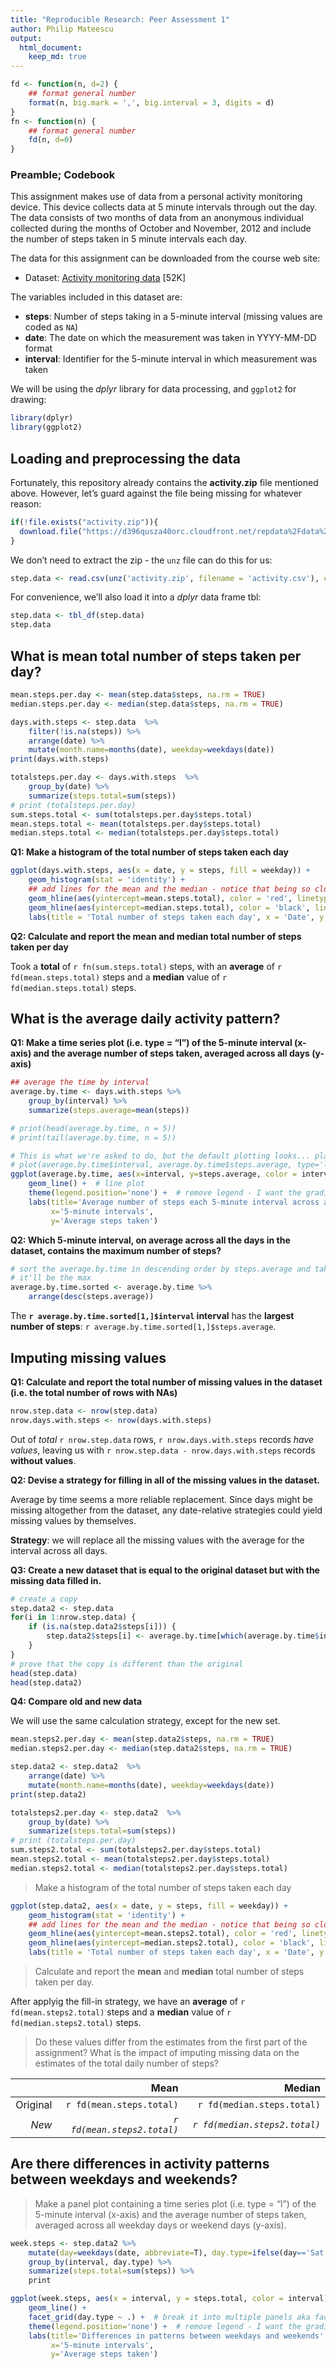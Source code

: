 ```yaml
---
title: "Reproducible Research: Peer Assessment 1"
author: Philip Mateescu
output: 
  html_document:
    keep_md: true
---
```

```r
fd <- function(n, d=2) {
    ## format general number
    format(n, big.mark = ',', big.interval = 3, digits = d)
}
fn <- function(n) {
    ## format general number
    fd(n, d=0)
}
```

### Preamble; Codebook

This assignment makes use of data from a personal activity monitoring device. This device collects data at 5 minute intervals through out the day. The data consists of two months of data from an anonymous individual collected during the months of October and November, 2012 and include the number of steps taken in 5 minute intervals each day.

The data for this assignment can be downloaded from the course web
site:

* Dataset: [Activity monitoring data](https://d396qusza40orc.cloudfront.net/repdata%2Fdata%2Factivity.zip) [52K]

The variables included in this dataset are:

* **steps**: Number of steps taking in a 5-minute interval (missing
    values are coded as `NA`)
* **date**: The date on which the measurement was taken in YYYY-MM-DD
    format
* **interval**: Identifier for the 5-minute interval in which
    measurement was taken

We will be using the *dplyr* library for data processing, and `ggplot2` for drawing:
```r
library(dplyr)
library(ggplot2)
```


## Loading and preprocessing the data
Fortunately, this repository already contains the **activity.zip** file mentioned above.
However, let's guard against the file being missing for whatever reason:

```r
if(!file.exists("activity.zip")){
  download.file("https://d396qusza40orc.cloudfront.net/repdata%2Fdata%2Factivity.zip", destfile="activity.zip")
}
```

We don't need to extract the zip - the `unz` file can do this for us:

```r
step.data <- read.csv(unz('activity.zip', filename = 'activity.csv'), colClasses = c('integer', 'Date', 'integer'))
```

For convenience, we'll also load it into a *dplyr* data frame tbl:
```r
step.data <- tbl_df(step.data)
step.data
```

## What is mean total number of steps taken per day?

```r
mean.steps.per.day <- mean(step.data$steps, na.rm = TRUE)
median.steps.per.day <- median(step.data$steps, na.rm = TRUE)

days.with.steps <- step.data  %>% 
    filter(!is.na(steps)) %>% 
    arrange(date) %>%
    mutate(month.name=months(date), weekday=weekdays(date))
print(days.with.steps)    

totalsteps.per.day <- days.with.steps  %>% 
    group_by(date) %>%
    summarize(steps.total=sum(steps))
# print (totalsteps.per.day)
sum.steps.total <- sum(totalsteps.per.day$steps.total)
mean.steps.total <- mean(totalsteps.per.day$steps.total)
median.steps.total <- median(totalsteps.per.day$steps.total)
```
**Q1: Make a histogram of the total number of steps taken each day**

``` r
ggplot(days.with.steps, aes(x = date, y = steps, fill = weekday)) + 
    geom_histogram(stat = 'identity') +
    ## add lines for the mean and the median - notice that being so close together they overlap
    geom_hline(aes(yintercept=mean.steps.total), color = 'red', linetype='dashed') +
    geom_hline(aes(yintercept=median.steps.total), color = 'black', linetype='dotted') +
    labs(title = 'Total number of steps taken each day', x = 'Date', y = 'Steps')
```

**Q2: Calculate and report the mean and median total number of steps taken per day**

Took a **total** of `r fn(sum.steps.total)` steps,
with an **average** of `r fd(mean.steps.total)` steps 
and a **median** value of `r fd(median.steps.total)` steps.


## What is the average daily activity pattern?


**Q1: Make a time series plot (i.e. type = "l") of the 5-minute interval (x-axis) and the average number of steps taken, averaged across all days (y-axis)**

```r
## average the time by interval
average.by.time <- days.with.steps %>%
    group_by(interval) %>%
    summarize(steps.average=mean(steps))

# print(head(average.by.time, n = 5))
# print(tail(average.by.time, n = 5))

# This is what we're asked to do, but the default plotting looks... plain.
# plot(average.by.time$interval, average.by.time$steps.average, type='l')
ggplot(average.by.time, aes(x=interval, y=steps.average, color = interval)) +
    geom_line() +  # line plot
    theme(legend.position='none') +  # remove legend - I want the gradient but not the legend
    labs(title='Average number of steps each 5-minute interval across all days',
         x='5-minute intervals',
         y='Average steps taken')
```


**Q2: Which 5-minute interval, on average across all the days in the dataset, contains the maximum number of steps?**

``` r
# sort the average.by.time in descending order by steps.average and take the first result
# it'll be the max
average.by.time.sorted <- average.by.time %>%
    arrange(desc(steps.average)) 
```

The **`r average.by.time.sorted[1,]$interval` interval** has the **largest number of steps**:
`r average.by.time.sorted[1,]$steps.average`.

## Imputing missing values


**Q1: Calculate and report the total number of missing values in the dataset (i.e. the total number of rows with NAs)**

```r
nrow.step.data <- nrow(step.data)
nrow.days.with.steps <- nrow(days.with.steps)
```

Out of *total* `r nrow.step.data` rows, `r nrow.days.with.steps` records *have values*, leaving us with
`r nrow.step.data - nrow.days.with.steps` records **without values**.

**Q2: Devise a strategy for filling in all of the missing values in the dataset.**

Average by time seems a more reliable replacement. Since days might be missing altogether from the dataset, 
any date-relative strategies could yield missing values by themselves.

**Strategy**: we will replace all the missing values with the average for the interval across all days.

**Q3: Create a new dataset that is equal to the original dataset but with the missing data filled in.**

```r
# create a copy
step.data2 <- step.data
for(i in 1:nrow.step.data) {
    if (is.na(step.data2$steps[i])) {
        step.data2$steps[i] <- average.by.time[which(average.by.time$interval == step.data$interval[i]),]$steps.average
    }
}
# prove that the copy is different than the original
head(step.data)
head(step.data2)
```

**Q4: Compare old and new data**

We will use the same calculation strategy, except for the new set.

```r
mean.steps2.per.day <- mean(step.data2$steps, na.rm = TRUE)
median.steps2.per.day <- median(step.data2$steps, na.rm = TRUE)

step.data2 <- step.data2  %>% 
    arrange(date) %>%
    mutate(month.name=months(date), weekday=weekdays(date))
print(step.data2)    

totalsteps2.per.day <- step.data2  %>% 
    group_by(date) %>%
    summarize(steps.total=sum(steps))
# print (totalsteps.per.day)
sum.steps2.total <- sum(totalsteps2.per.day$steps.total)
mean.steps2.total <- mean(totalsteps2.per.day$steps.total)
median.steps2.total <- median(totalsteps2.per.day$steps.total)
```

> Make a histogram of the total number of steps taken each day 

``` r
ggplot(step.data2, aes(x = date, y = steps, fill = weekday)) + 
    geom_histogram(stat = 'identity') +
    ## add lines for the mean and the median - notice that being so close together they overlap
    geom_hline(aes(yintercept=mean.steps2.total), color = 'red', linetype='dashed') +
    geom_hline(aes(yintercept=median.steps2.total), color = 'black', linetype='dotted') +
    labs(title = 'Total number of steps taken each day', x = 'Date', y = 'Steps')
```

> Calculate and report  the **mean** and **median** total number of steps taken per day.

After applyig the fill-in strategy, we have an **average** of `r fd(mean.steps2.total)` steps 
and a **median** value of `r fd(median.steps2.total)` steps.

> Do these values differ from the estimates from the first part of the assignment?
What is the impact of imputing missing data on the estimates of the total daily number of steps?

|          |                         Mean |                           Median |
|---------:|-----------------------------:|---------------------------------:|
|Original  |      `r fd(mean.steps.total)`|        `r fd(median.steps.total)`|
|*New*     |   *`r fd(mean.steps2.total)`*|     *`r fd(median.steps2.total)`*|



## Are there differences in activity patterns between weekdays and weekends?

> Make a panel plot containing a time series plot (i.e. type = "l") of the 5-minute interval (x-axis) and the average number of steps taken, averaged across all weekday days or weekend days (y-axis).


```r
week.steps <- step.data2 %>%
    mutate(day=weekdays(date, abbreviate=T), day.type=ifelse(day=='Sat' | day == 'Sun', 'Weekend', 'Weekday')) %>%
    group_by(interval, day.type) %>%
    summarize(steps.total=sum(steps)) %>%
    print

ggplot(week.steps, aes(x = interval, y = steps.total, color = interval)) +
    geom_line() +
    facet_grid(day.type ~ .) +  # break it into multiple panels aka facets
    theme(legend.position='none') +  # remove legend - I want the gradient but not the legend
    labs(title='Differences in patterns between weekdays and weekends',
         x='5-minute intervals',
         y='Average steps taken')
```


